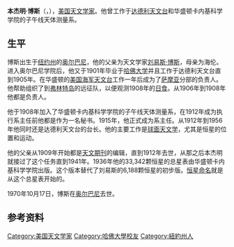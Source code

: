 {{unreferenced|time=2014-12-02T07:37:12+00:00}}
{{Infobox scientist
|name              = 本杰明·博斯<br />Benjamin Boss
|image             =  
|image_size        =  
|caption           =  
|birth_date        = {{birth date|1880|01|09|df=yes}}
|birth_place       = {{USA}}[[纽约州|纽约州]][[奥尔巴尼|奥尔巴尼]]
|death_date        = {{death date and age|1970|10|17|1880|01|09|df=yes}}
|death_place       = {{USA}}[[纽约州|纽约州]][[奥尔巴尼|奥尔巴尼]]
|residence         = 
|citizenship       = 
|nationality       = {{USA}}
|field             = [[天文学|天文学]]
|work_institutions = [[达德利天文台|达德利天文台]]<br>[[美国海军天文台|美国海军天文台]]<br>[[Carnegie_Institution_of_Washington|Carnegie Institution of Washington]]
|alma_mater        = [[奥尔巴尼学院|奥尔巴尼学院]]<br>[[哈佛大学|哈佛大学]]
|doctoral_advisor  = 
|doctoral_students = 
|known_for         =   
|author_abbrev_bot = 
|author_abbrev_zoo = 
|influences        = 
|influenced        = 
|prizes            =  
|spouse            =  
|children          = 
|relations         =
|footnotes         = 
|signature         =
}}
'''本杰明·博斯'''（{{lang-en|'''Benjamin Boss'''}}，{{bd|1880年|1月9日|1970年|10月17日}}），[[美国|美国]][[天文学家|天文学家]]。他曾工作于[[达德利天文台|达德利天文台]]和华盛顿卡内基科学学院的子午线天体测量系。

==生平==
博斯出生于[[纽约州|纽约州]]的[[奥尔巴尼|奥尔巴尼]]，他的父亲为天文学家[[刘易斯·博斯|刘易斯·博斯]]，母亲为海伦。进入奥尔巴尼学院后，他又于1901年毕业于[[哈佛大学|哈佛大学]]并且工作于达德利天文台直到1905年。在华盛顿的[[美国海军天文台|美国海军天文台]]工作一年后成为了[[萨摩亚|萨摩亚]]分部的负责人。他帮助组织了到[[弗林特岛|弗林特岛]]的远征队，以便观测1908年的[[日食|日食]]。从1906年到1908年他都是负责人。

他于1908年加入了华盛顿卡内基科学学院的子午线天体测量系，在1912年成为执行系主任前他都是作为一名秘书。1915年，他正式成为系主任。从1912年到1956年他同时还是达德利天文台的台长。他的主要工作是[[球面天文学|球面天文学]]，尤其是恒星的位置和运动。

他的父亲从1909年开始都是[[天文期刊|天文期刊]]的编辑，直到1912年去世，从那之后本杰明就接过了这个任务直到1941年。1936年他的33,342颗恒星的总星表由华盛顿卡内基科学学院出版。这个版本替代了刘易斯的6,188颗恒星的初步版。[[恒星命名|恒星命名]]就是从这个总星表开始的。

1970年10月17日，博斯在[[奥尔巴尼|奥尔巴尼]]去世。

== 参考资料 ==
{{reflist}}

{{Authority control}}
{{DEFAULTSORT:Boss, Benjamin}}
[[Category:美国天文学家|Category:美国天文学家]]
[[Category:哈佛大學校友|Category:哈佛大學校友]]
[[Category:紐約州人|Category:紐約州人]]